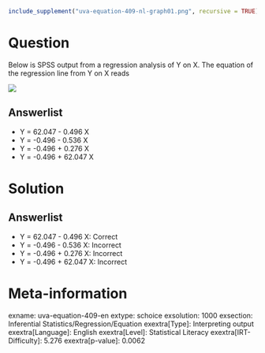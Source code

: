 ```r
include_supplement("uva-equation-409-nl-graph01.png", recursive = TRUE)
```

Question
========

Below is SPSS output from a regression analysis of Y on X. The equation of the regression line from Y on X reads

![](uva-equation-409-nl-graph01.png)

Answerlist
----------

* Y = 62.047 - 0.496 X
* Y = -0.496 - 0.536 X
* Y = -0.496 + 0.276 X
* Y = -0.496 + 62.047 X

Solution
========

Answerlist
----------

* Y = 62.047 - 0.496 X: Correct
* Y = -0.496 - 0.536 X: Incorrect
* Y = -0.496 + 0.276 X: Incorrect
* Y = -0.496 + 62.047 X: Incorrect

Meta-information
================
exname: uva-equation-409-en
extype: schoice
exsolution: 1000
exsection: Inferential Statistics/Regression/Equation
exextra[Type]: Interpreting output
exextra[Language]: English
exextra[Level]: Statistical Literacy
exextra[IRT-Difficulty]: 5.276
exextra[p-value]: 0.0062
